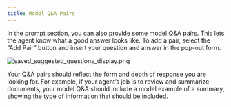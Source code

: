 ```yaml
---
title: Model Q&A Pairs
---
```


In the prompt section, you can also provide some model Q&A pairs. This lets the agent know what a good answer looks like. To add a pair, select the “Add Pair” button and insert your question and answer in the pop-out form.

![saved_suggested_questions_display.png](/docs/assets/agents/create-steps/agent_saved_suggested_questions.png)

Your Q&A pairs should reflect the form and depth of response you are looking for. For example, if your agent’s job is to review and summarize documents, your model Q&A should include a model example of a summary, showing the type of information that should be included.
